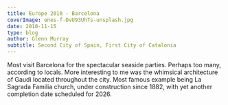 ```yaml
---
title: Europe 2010 - Barcelona
coverImage: enes-f-DvU93UhTs-unsplash.jpg
date: 2010-11-15
type: blog
author: Glenn Murray
subtitle: Second City of Spain, First City of Catalonia
---
```


Most visit Barcelona for the spectacular seaside parties. Perhaps too many, according to locals. More interesting to me was the whimsical architecture of Gaudi located throughout the city. Most famous example being La Sagrada Familia church, under construction since 1882, with yet another completion date scheduled for 2026.

 <BarcaGaudiSlideShow />
